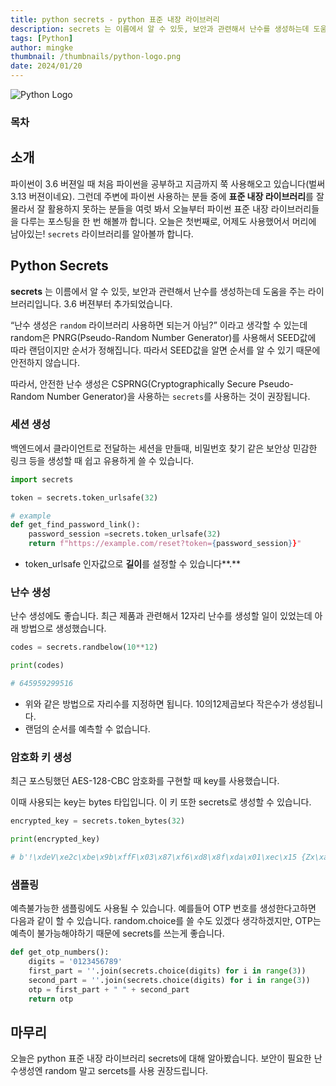 ```yaml
---
title: python secrets - python 표준 내장 라이브러리
description: secrets 는 이름에서 알 수 있듯, 보안과 관련해서 난수를 생성하는데 도움을 주는 라이브러리입니다. 3.6 버젼부터 추가되었습니다. “난수 생성은 random 라이브러리 사용하면 되는거 아님?” 이라고 생각할 수 있는데 random은  PNRG(Pseudo-Random Number Generator)를 사용해서 SEED값에 따라 랜덤이지만 순서가 정해집니다. 따라서 SEED값을 알면 순서를 알 수 있기 때문에 안전하지 않습니다
tags: [Python]
author: mingke
thumbnail: /thumbnails/python-logo.png
date: 2024/01/20
---
```


<Image src="/thumbnails/python-logo.png" alt="Python Logo" />

### 목차

## 소개

파이썬이 3.6 버젼일 때 처음 파이썬을 공부하고 지금까지 쭉 사용해오고 있습니다(벌써 3.13 버젼이네요). 그런데 주변에 파이썬 사용하는 분들 중에 **표준 내장 라이브러리**를 잘 몰라서 잘 활용하지 못하는 분들을 여럿 봐서 오늘부터 파이썬 표준 내장 라이브러리들을 다루는 포스팅을 한 번 해볼까 합니다. 오늘은 첫번째로, 어제도 사용했어서 머리에 남아있는! `secrets` 라이브러리를 알아볼까 합니다.

## Python Secrets

**secrets** 는 이름에서 알 수 있듯, 보안과 관련해서 난수를 생성하는데 도움을 주는 라이브러리입니다. 3.6 버젼부터 추가되었습니다.

“난수 생성은 `random` 라이브러리 사용하면 되는거 아님?” 이라고 생각할 수 있는데 random은 PNRG(Pseudo-Random Number Generator)를 사용해서 SEED값에 따라 랜덤이지만 순서가 정해집니다. 따라서 SEED값을 알면 순서를 알 수 있기 때문에 안전하지 않습니다.

따라서, 안전한 난수 생성은 CSPRNG(Cryptographically Secure Pseudo-Random Number Generator)을 사용하는 `secrets`를 사용하는 것이 권장됩니다.

### 세션 생성

백엔드에서 클라이언트로 전달하는 세션을 만들때, 비밀번호 찾기 같은 보안상 민감한 링크 등을 생성할 때 쉽고 유용하게 쓸 수 있습니다.

```python
import secrets

token = secrets.token_urlsafe(32)

# example
def get_find_password_link():
    password_session =secrets.token_urlsafe(32)
    return f"https://example.com/reset?token={password_session}}"
```

- token_urlsafe 인자값으로 **길이**를 설정할 수 있습니다**.**

### 난수 생성

난수 생성에도 좋습니다. 최근 제품과 관련해서 12자리 난수를 생성할 일이 있었는데 아래 방법으로 생성했습니다.

```python
codes = secrets.randbelow(10**12)

print(codes)

# 645959299516
```

- 위와 같은 방법으로 자리수를 지정하면 됩니다. 10의12제곱보다 작은수가 생성됩니다.
- 랜덤의 순서를 예측할 수 없습니다.

### 암호화 키 생성

최근 포스팅했던 AES-128-CBC 암호화를 구현할 때 key를 사용했습니다.

<Link url="https://chaechae.life/blog/python-cryptography" />

이때 사용되는 key는 bytes 타입입니다. 이 키 또한 secrets로 생성할 수 있습니다.

```python
encrypted_key = secrets.token_bytes(32)

print(encrypted_key)

# b'!\xdeV\xe2c\xbe\x9b\xffF\x03\x87\xf6\xd8\x8f\xda\x01\xec\x15 {Zx\xaa\x1f\xb0\x96\xfc^\x1b\xb1\xfe\x1a'
```

### 샘플링

예측불가능한 샘플링에도 사용될 수 있습니다. 예를들어 OTP 번호를 생성한다고하면 다음과 같이 할 수 있습니다. random.choice를 쓸 수도 있겠다 생각하겠지만, OTP는 예측이 불가능해야하기 때문에 secrets를 쓰는게 좋습니다.

```python
def get_otp_numbers():
    digits = '0123456789'
    first_part = ''.join(secrets.choice(digits) for i in range(3))
    second_part = ''.join(secrets.choice(digits) for i in range(3))
    otp = first_part + " " + second_part
    return otp
```

## 마무리

오늘은 python 표준 내장 라이브러리 secrets에 대해 알아봤습니다. 보안이 필요한 난수생성엔 random 말고 sercets를 사용 권장드립니다.
